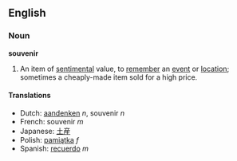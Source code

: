 ==English==
===Noun===
'''souvenir'''

# An item of [[sentimental]] value, to [[remember]] an [[event]] or [[location]];  sometimes a cheaply-made item sold for a high price.

====Translations====
*Dutch: [[aandenken]] ''n'', souvenir ''n''
*French: souvenir ''m''
*Japanese: [[土産]]
*Polish: [[pamiątka]] ''f''
*Spanish: [[recuerdo]] ''m''